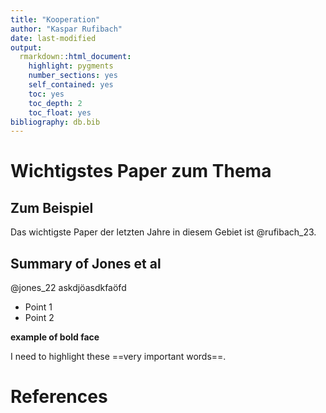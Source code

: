```yaml
---
title: "Kooperation"
author: "Kaspar Rufibach"
date: last-modified
output: 
  rmarkdown::html_document:
    highlight: pygments
    number_sections: yes
    self_contained: yes
    toc: yes
    toc_depth: 2
    toc_float: yes
bibliography: db.bib
---
```


# Wichtigstes Paper zum Thema

## Zum Beispiel

Das wichtigste Paper der letzten Jahre in diesem Gebiet ist @rufibach_23.

## Summary of Jones et al

@jones_22 askdjöasdkfaöfd


- Point 1
- Point 2

**example of bold face**

I need to highlight these ==very important words==.

# References


